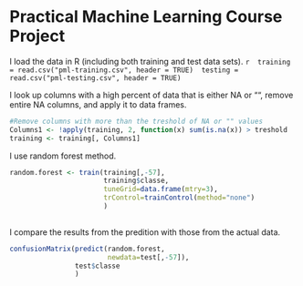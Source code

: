  
Practical Machine Learning Course Project
==========================================


 I load the data in R (including both training and test data sets).
 ```r
 training = read.csv("pml-training.csv", header = TRUE)
 testing = read.csv("pml-testing.csv", header = TRUE)
 ```
 
I look up columns with a high percent of data that is either NA or "", remove entire NA columns, and apply it to data frames.
```r
#Remove columns with more than the treshold of NA or "" values
Columns1 <- !apply(training, 2, function(x) sum(is.na(x)) > treshold  || sum(x=="") > treshold)
training <- training[, Columns1]
```

I use random forest method.
```r
random.forest <- train(training[,-57],
                       training$classe,
                       tuneGrid=data.frame(mtry=3),
                       trControl=trainControl(method="none")
                       )
                       
```

I compare the results from the predition with those from the actual data.
```r
confusionMatrix(predict(random.forest,
                        newdata=test[,-57]),
                test$classe
                )
```


